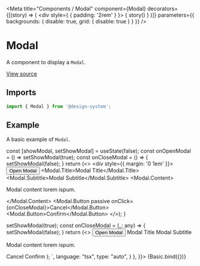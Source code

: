 
<Meta
  title="Components / Modal"
  component={Modal}
  decorators={[(story) => (
    <div style={ { padding: '2rem' } }>
      { story() }
    </div>
  )]}
  parameters={{ backgrounds: { disable: true, grid: { disable: true } } }}
/>

# Modal

A component to display a `Modal`.

[View source](https://github.com/actarian/design-system/tree/main/@components/modal)

## Imports

```js
import { Modal } from '@design-system';
```

<!--
## Props

<ArgsTable of={ModalProps} />
-->

## Example

A basic example of `Modal`.

  const [showModal, setShowModal] = useState(false);
  const onOpenModal = () => setShowModal(true);
  const onCloseModal = () => {
    setShowModal(false);
  }
  return (<>
    <div style={{ margin: '0 1em' }}>
      <Button type="default" marginBottom="1rem" onClick={onOpenModal}>Open Modal</Button>
      <Modal width="30rem" visible={showModal} onClose={onCloseModal}>
        <Modal.Title>Modal Title</Modal.Title>
        <Modal.Subtitle>Modal Subtitle</Modal.Subtitle>
        <Modal.Content>
          <p>Modal content lorem ispum.</p>
        </Modal.Content>
        <Modal.Button passive onClick={onCloseModal}>Cancel</Modal.Button>
        <Modal.Button>Confirm</Modal.Button>
      </Modal>
    </div>
  </>);
}

<Canvas>
  <Story name="basic" args={{ type: 'default' }} parameters={{
    docs: {
      source: {
        code: `
  const [showModal, setShowModal] = useState(false);
  const onOpenModal = () => setShowModal(true);
  const onCloseModal = (_: any) => {
    setShowModal(false);
  }
  return (<>
      <Button type="default" marginBottom="1rem" onClick={onOpenModal}>Open Modal</Button>
      <Modal width="30rem" visible={showModal} onClose={onCloseModal}>
        <Modal.Title>Modal Title</Modal.Title>
        <Modal.Subtitle>Modal Subtitle</Modal.Subtitle>
        <Modal.Content>
          <p>Modal content lorem ispum.</p>
        </Modal.Content>
        <Modal.Button passive onClick={onCloseModal}>Cancel</Modal.Button>
        <Modal.Button>Confirm</Modal.Button>
      </Modal>
  </>);
        `,
        language: "tsx",
        type: "auto",
      }
    },
  }}>
    {Basic.bind({})}
  </Story>
</Canvas>
